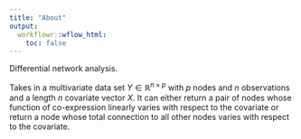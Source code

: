 ```yaml
---
title: "About"
output:
  workflowr::wflow_html:
    toc: false
---
```


Differential network analysis. 

Takes in a multivariate data set $Y \in \mathbb{R}^{n \times p}$ with $p$ nodes and $n$ observations and a length $n$ covariate vector $X$. It can either return a pair of nodes whose function of co-expression linearly varies with respect to the covariate or return a node whose total connection to all other nodes varies with respect to the covariate. 
